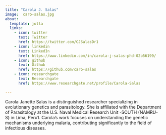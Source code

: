 ```yaml
---
title: "Carola J. Salas"
image:  caro-salas.jpg
about:
  template: jolla
  links:
    - icon: twitter
      text: Twitter
      href: https://twitter.com/CJSalasDr1
    - icon: linkedin
      text: LinkedIn
      href: https://www.linkedin.com/in/carola-j-salas-phd-02b56199/
    - icon: github
      text: Github
      href: https://github.com/caro-salas
    - icon: researchgate
      text: Researchgate
      href: https://www.researchgate.net/profile/Carola-Salas

---
```


Carola Janette Salas is a distinguished researcher specializing in evolutionary genetics and parasitology. She is affiliated with the Department of Parasitology at the U.S. Naval Medical Research Unit -SOUTH (NAMRU-S) in Lima, Peru1. Carola’s work focuses on understanding the genetic mechanisms underlying malaria, contributing significantly to the field of infectious diseases. 
